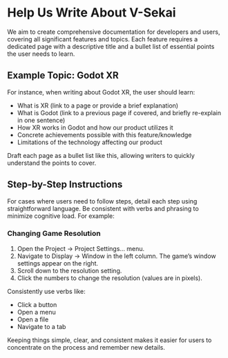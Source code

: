 # Help Us Write About V-Sekai

We aim to create comprehensive documentation for developers and users, covering all significant features and topics. Each feature requires a dedicated page with a descriptive title and a bullet list of essential points the user needs to learn.

## Example Topic: Godot XR

For instance, when writing about Godot XR, the user should learn:

- What is XR (link to a page or provide a brief explanation)
- What is Godot (link to a previous page if covered, and briefly re-explain in one sentence)
- How XR works in Godot and how our product utilizes it
- Concrete achievements possible with this feature/knowledge
- Limitations of the technology affecting our product

Draft each page as a bullet list like this, allowing writers to quickly understand the points to cover.

## Step-by-Step Instructions

For cases where users need to follow steps, detail each step using straightforward language. Be consistent with verbs and phrasing to minimize cognitive load. For example:

### Changing Game Resolution

1. Open the Project -> Project Settings... menu.
2. Navigate to Display -> Window in the left column. The game's window settings appear on the right.
3. Scroll down to the resolution setting.
4. Click the numbers to change the resolution (values are in pixels).

Consistently use verbs like:

- Click a button
- Open a menu
- Open a file
- Navigate to a tab

Keeping things simple, clear, and consistent makes it easier for users to concentrate on the process and remember new details.
